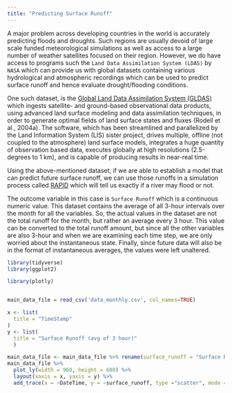 ```yaml
---
title: "Predicting Surface Runoff"
---
```


A major problem across developing countries in the world is accurately predicting floods and droughts. Such regions are usually devoid of large scale funded meteorological simulations as well as access to a large number of weather satellites focused on their region. However, we do have access to programs such the `Land Data Assimilation System (LDAS)` by `NASA` which can provide us with global datasets containing various hydrological and atmospheric recordings which can be used to predict surface runoff and hence evaluate drought/flooding conditions. 

One such dataset, is the [Global Land Data Assimilation System (GLDAS)](https://ldas.gsfc.nasa.gov/gldas) which ingests satellite- and ground-based observational data products, using advanced land surface modeling and data assimilation techniques, in order to generate optimal fields of land surface states and fluxes (Rodell et al., 2004a). The software, which has been streamlined and parallelized by the Land Information System (LIS) sister project, drives multiple, offline (not coupled to the atmosphere) land surface models, integrates a huge quantity of observation based data, executes globally at high resolutions (2.5-degrees to 1 km), and is capable of producing results in near-real time.

Using the above-mentioned dataset, if we are able to establish a model that can predict future surface runoff, we can use those runoffs in a simulation process called [RAPID](https://github.com/c-h-david/rapid/) which will tell us exactly if a river may flood or not. 

The outcome variable in this case is `Surface Runoff` which is a continuous numeric value. This dataset contains the average of all 3-hour intervals over the month for all the variables. So, the actual values in the dataset are not the total runoff for the month, but rather an average every 3 hour. This value can be converted to the total runoff amount, but since all the other variables are also 3-hour and when we are examining each time step, we are only worried about the instantaneous state. Finally, since future data will also be in the format of instantaneous averages, the values were left unaltered. 



``` r
library(tidyverse)
library(ggplot2)

library(plotly)


main_data_file = read_csv('data_monthly.csv', col_names=TRUE)

x <- list(
  title = "TimeStamp"
)
y <- list(
  title = "Surface Runoff (avg of 3 hour)"
  )

main_data_file <- main_data_file %>% rename(surface_runoff = "Surface Runoff Amount") 
main_data_file %>%
  plot_ly(width = 960, height = 600) %>%
  layout(xaxis = x, yaxis = y) %>%
  add_trace(x = ~DateTime, y = ~surface_runoff, type ="scatter", mode ="lines+markers", name = 'Surface Runoff Amount')


```